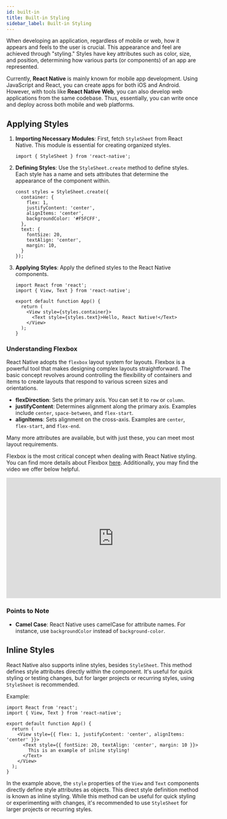 ```yaml
---
id: built-in
title: Built-in Styling
sidebar_label: Built-in Styling
---
```



When developing an application, regardless of mobile or web, how it appears and feels to the user is crucial. This appearance and feel are achieved through "styling." Styles have key attributes such as color, size, and position, determining how various parts (or components) of an app are represented.

<AdFitMobileBanner
  unit="DAN-YpcHf9p49U5ykXi8"
  className="adfit-top-mobile"
/>

Currently, **React Native** is mainly known for mobile app development. Using JavaScript and React, you can create apps for both iOS and Android. However, with tools like **React Native Web**, you can also develop web applications from the same codebase. Thus, essentially, you can write once and deploy across both mobile and web platforms.

## Applying Styles

1. **Importing Necessary Modules**:
First, fetch `StyleSheet` from React Native. This module is essential for creating organized styles.
   ```tsx
   import { StyleSheet } from 'react-native';
   ```

2. **Defining Styles**:
Use the `StyleSheet.create` method to define styles. Each style has a name and sets attributes that determine the appearance of the component within.
   ```tsx
   const styles = StyleSheet.create({
     container: {
       flex: 1,
       justifyContent: 'center',
       alignItems: 'center',
       backgroundColor: '#F5FCFF',
     },
     text: {
       fontSize: 20,
       textAlign: 'center',
       margin: 10,
     }
   });
   ```

3. **Applying Styles**:
   Apply the defined styles to the React Native components.
   ```tsx
   import React from 'react';
   import { View, Text } from 'react-native';
   
   export default function App() {
     return (
       <View style={styles.container}>
         <Text style={styles.text}>Hello, React Native!</Text>
       </View>
     );
   }
   ```

### Understanding Flexbox

React Native adopts the `flexbox` layout system for layouts. Flexbox is a powerful tool that makes designing complex layouts straightforward. The basic concept revolves around controlling the flexibility of containers and items to create layouts that respond to various screen sizes and orientations.

- **flexDirection**: Sets the primary axis. You can set it to `row` or `column`.
- **justifyContent**: Determines alignment along the primary axis. Examples include `center`, `space-between`, and `flex-start`.
- **alignItems**: Sets alignment on the cross-axis. Examples are `center`, `flex-start`, and `flex-end`.

Many more attributes are available, but with just these, you can meet most layout requirements.

Flexbox is the most critical concept when dealing with React Native styling. You can find more details about Flexbox [here](https://css-tricks.com/snippets/css/a-guide-to-flexbox/). Additionally, you may find the video we offer below helpful.

<div class="video-container" style={{marginBottom: 8}}>
<iframe width="560" height="315" src="https://www.youtube.com/embed/07ioPW-VKd4?si=-mku-ztYHU2siXJx" frameborder="0" allow="accelerometer; autoplay; clipboard-write; encrypted-media; gyroscope; picture-in-picture; web-share" allowfullscreen></iframe>
</div>

### Points to Note

- **Camel Case**: React Native uses camelCase for attribute names. For instance, use `backgroundColor` instead of `background-color`.

## Inline Styles

React Native also supports inline styles, besides `StyleSheet`. This method defines style attributes directly within the component. It's useful for quick styling or testing changes, but for larger projects or recurring styles, using `StyleSheet` is recommended.

Example:

```tsx
import React from 'react';
import { View, Text } from 'react-native';

export default function App() {
  return (
    <View style={{ flex: 1, justifyContent: 'center', alignItems: 'center' }}>
      <Text style={{ fontSize: 20, textAlign: 'center', margin: 10 }}>
        This is an example of inline styling!
      </Text>
    </View>
  );
}
```

In the example above, the `style` properties of the `View` and `Text` components directly define style attributes as objects. This direct style definition method is known as inline styling. While this method can be useful for quick styling or experimenting with changes, it's recommended to use `StyleSheet` for larger projects or recurring styles.

<AdFitMobileBanner
  unit="DAN-weLLBNA8C31gpo1t"
  className="adfit-bottom-mobile"
/>
